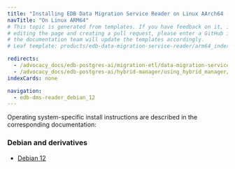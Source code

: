 ```yaml
---
title: "Installing EDB Data Migration Service Reader on Linux AArch64 (ARM64)"
navTitle: "On Linux ARM64"
# This topic is generated from templates. If you have feedback on it, instead of
# editing the page and creating a pull request, please enter a GitHub issue and
# the documentation team will update the templates accordingly.
# Leaf template: products/edb-data-migration-service-reader/arm64_index.njk

redirects:
  - /advocacy_docs/edb-postgres-ai/migration-etl/data-migration-service/getting_started/installing/linux_arm64/index
  - /advocacy_docs/edb-postgres-ai/hybrid-manager/using_hybrid_manager/migration/installing/linux_arm64/index
indexCards: none

navigation:
  - edb-dms-reader_debian_12
---
```


Operating system-specific install instructions are described in the corresponding documentation:

### Debian and derivatives

- [Debian 12](edb-dms-reader_debian_12)
